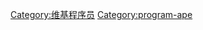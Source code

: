 {{Userbox-2
  |border-c = #6677ff
  |border-s = 1
  |info-c   = #aaccff
  |info-s   = 8
  |info-fc  = #FFF
  |id1-c=#6699ff
  |id2-c=#6699ff
  |id1=ape
  |id2=[[猿]]
  |info     = <span style="color:blue"  ><big>'''{{PAGENAME}}'''</big></span>是一只母语为'''[[{{{1|机器语言}}}]]'''的[[User:Sky6t/program-ape|程序猿]]。
}}
<noinclude>{{Documentation}}</noinclude>
[[Category:维基程序员]]
[[Category:program-ape]]